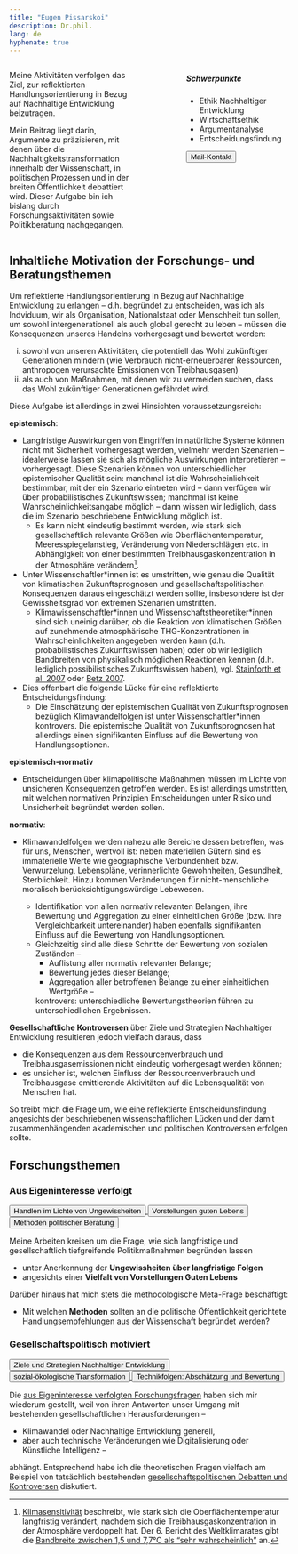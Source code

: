 ```yaml
---
title: "Eugen Pissarskoi"
description: Dr.phil.
lang: de
hyphenate: true
---
```


::: {.columns}
::: {.column width="50%"}
Meine Aktivitäten verfolgen das Ziel, zur reflektierten Handlungsorientierung in Bezug auf Nachhaltige Entwicklung beizutragen. 

Mein Beitrag liegt darin, Argumente zu präzisieren, mit denen über die Nachhaltigkeitstransformation innerhalb der Wissenschaft, in politischen Prozessen und in der breiten Öffentlichkeit debattiert wird. Dieser Aufgabe bin ich bislang durch Forschungsaktivitäten sowie Politikberatung nachgegangen.
:::
::: {.column width="10%"}
:::
::: {.column width="40%"}
```{=html}
<div class="card border-primary" style="max-width: 20rem;">
  <div class="card-header"><h5>Schwerpunkte</h5></div>
  <div class="card-body">
      <ul class="list-group list-group-flush">
        <li class="list-group-item">Ethik Nachhaltiger Entwicklung</li>
        <li class="list-group-item">Wirtschaftsethik</li>
        <li class="list-group-item">Argumentanalyse</li>
        <li class="list-group-item">Entscheidungsfindung</li>
      </ul>
  </div>
  <div class="card-footer text-muted">
    <a href="mailto:mail@eugenpissarskoi.de">
    <button type="button" class="btn btn-outline-primary btn-sm">Mail-Kontakt</button>
    </a>
  </div>
</div>
```
:::
::: 


<!--adressieren das Themenfeld der Transformation zur [Nachhaltigen Entwicklung](./glossar.qmd#nachhaltige-entwicklung). Mein Fokus liegt darauf, [Argumente](./glossar.qmd#argument) zu [analysieren](./glossar.qmd/argumentanalyses), mit denen über die Nachhaltigkeitstransformation gesellschaftlich debattiert wird.--> 


::: {.callout-note collapse="true" icon="false"}

# Inhaltliche Motivation der Forschungs- und Beratungsthemen

Um reflektierte Handlungsorientierung in Bezug auf Nachhaltige Entwicklung zu erlangen -- d.h. begründet zu entscheiden, was ich als Indviduum, wir als Organisation, Nationalstaat oder Menschheit tun sollen, um sowohl intergenerationell als auch global gerecht zu leben -- müssen die Konsequenzen unseres Handelns vorhergesagt und bewertet werden:

i. sowohl von unseren Aktivitäten, die potentiell das Wohl zukünftiger Generationen mindern (wie Verbrauch nicht-erneuerbarer Ressourcen, anthropogen verursachte Emissionen von Treibhausgasen)
ii. als auch von Maßnahmen, mit denen  wir zu vermeiden suchen, dass das Wohl zukünftiger Generationen gefährdet wird.

Diese Aufgabe ist allerdings in zwei Hinsichten voraussetzungsreich:

**epistemisch**: 

* Langfristige Auswirkungen von Eingriffen in natürliche Systeme können nicht mit Sicherheit vorhergesagt werden, vielmehr werden Szenarien -- idealerweise lassen sie sich als mögliche Auswirkungen interpretieren -- vorhergesagt. Diese Szenarien können von unterschiedlicher epistemischer Qualität sein: manchmal ist die Wahrscheinlichkeit bestimmbar, mit der ein Szenario eintreten wird -- dann verfügen wir über probabilistisches Zukunftswissen; manchmal ist keine Wahrscheinlichkeitsangabe möglich -- dann wissen wir lediglich, dass die im Szenario beschriebene Entwicklung möglich ist.  
  * Es kann nicht eindeutig bestimmt werden, wie stark sich gesellschaftlich relevante Größen wie Oberflächentemperatur, Meeresspiegelanstieg, Veränderung von Niederschlägen etc. in Abhängigkeit von einer bestimmten Treibhausgaskonzentration in der Atmosphäre verändern^[[Klimasensitivität](https://www.ipcc.ch/report/ar6/wg1/chapter/chapter-7/#faq-7-3/#7.5) beschreibt, wie stark sich die Oberflächentemperatur langfristig verändert, nachdem sich die Treibhausgaskonzentration in der Atmosphäre verdoppelt hat. Der 6. Bericht des Weltklimarates gibt die [Bandbreite zwischen 1,5 und 7,7°C als "sehr wahrscheinlich"](https://www.ipcc.ch/report/ar6/wg1/chapter/chapter-7/#faq-7-3/#7.5.5) an.]. 
* Unter Wissenschaftler\*innen ist es umstritten, wie genau die Qualität von klimatischen Zukunftsprognosen und gesellschaftspolitischen Konsequenzen daraus eingeschätzt werden sollte, insbesondere ist der Gewissheitsgrad von extremen Szenarien umstritten. 
  * Klimawissenschaftler\*innen und Wissenschaftstheoretiker\*innen sind sich uneinig darüber, ob die Reaktion von klimatischen Größen auf zunehmende atmosphärische THG-Konzentrationen in Wahrscheinlichkeiten angegeben werden kann (d.h. probabilistisches Zukunftswissen haben) oder ob wir lediglich Bandbreiten von physikalisch möglichen Reaktionen kennen (d.h. lediglich possibilistisches Zukunftswissen haben), vgl. [Stainforth et al. 2007](https://doi.org/10.1098/rsta.2007.2074) oder [Betz 2007](https://doi.org/10.1007/s10584-007-9313-9).

* Dies offenbart die folgende Lücke für eine reflektierte Entscheidungsfindung:
   * Die Einschätzung der epistemischen Qualität von Zukunftsprognosen bezüglich Klimawandelfolgen ist unter Wissenschaftler\*innen kontrovers. Die epistemische Qualität von Zukunftsprognosen hat allerdings einen signifikanten Einfluss auf die Bewertung von Handlungsoptionen.

**epistemisch-normativ**

*  Entscheidungen über klimapolitische Maßnahmen müssen im Lichte von unsicheren Konsequenzen getroffen werden. Es ist allerdings umstritten, mit welchen normativen Prinzipien Entscheidungen unter Risiko und Unsicherheit begründet werden sollen.

**normativ**: 

* Klimawandelfolgen werden nahezu alle Bereiche dessen betreffen, was für uns, Menschen, wertvoll ist: neben materiellen Gütern sind es immaterielle Werte wie geographische Verbundenheit bzw. Verwurzelung, Lebenspläne, verinnerlichte Gewohnheiten, Gesundheit, Sterblichkeit. Hinzu kommen Veränderungen für nicht-menschliche moralisch berücksichtigungswürdige Lebewesen. 

  * Identifikation von allen normativ relevanten Belangen, ihre Bewertung und Aggregation zu einer einheitlichen Größe (bzw. ihre Vergleichbarkeit untereinander) haben ebenfalls signifikanten Einfluss auf die Bewertung von Handlungsoptionen. 
  * Gleichzeitig sind alle diese Schritte der Bewertung von sozialen Zuständen --
    * Auflistung aller normativ relevanter Belange;
    * Bewertung jedes dieser Belange;
    * Aggregation aller betroffenen Belange zu einer einheitlichen Wertgröße --
  
    kontrovers: unterschiedliche Bewertungstheorien führen zu unterschiedlichen Ergebnissen.


**Gesellschaftliche Kontroversen** über Ziele und Strategien Nachhaltiger Entwicklung resultieren jedoch vielfach daraus, dass

* die Konsequenzen aus dem Ressourcenverbrauch und Treibhausgasemissionen nicht eindeutig vorhergesagt werden können;
* es unsicher ist, welchen Einfluss der Ressourcenverbrauch und Treibhausgase emittierende Aktivitäten auf die Lebensqualität von Menschen hat. 

So treibt mich die Frage um, wie eine reflektierte Entscheidunsfindung angesichts der beschriebenen wissenschaftlichen Lücken und der damit zusammenhängenden akademischen und politischen Kontroversen erfolgen sollte.
:::

## Forschungsthemen

<!--
::: {.columns}
::: {.column width="30%"}
```{=html}
<a href="./forschung.qmd#handeln-angesichts-von-ungewissheiten"> 
  <button type="button" class="btn btn-outline-primary">Handeln angesichts von Ungewissheiten</button>
</a>
```
:::

::: {.column width="5%"}
:::

::: {.column width="30%"}
```{=html}
<a href="./forschung.qmd#nachhaltiges-handeln-und-lebensqualität">
  <button type="button" class="btn btn-outline-primary">Vielfalt von Vorstellungen Guten Lebens</button>
</a>
```
:::

::: {.column width="5%"}
:::

::: {.column width="30%"}
```{=html}
<a href="./forschung.qmd#methoden-praktischer-ethik">
  <button type="button" class="btn btn-outline-primary">Methoden gesellschafts-politischer Beratung</button>
</a>
```
:::
::: 

::: {.columns}
::: {.column width="30%"}
```{=html}
<a href="./forschung.qmd#ziele-und-strategien-nachhaltiger-entwicklung"> 
  <button type="button" class="btn btn-outline-primary">Ziele und Strategien Nachhaltiger Entwicklung</button>
</a>
```
:::

::: {.column width="5%"}
:::

::: {.column width="30%"}
```{=html}
<a href="./forschung.qmd#sozial-ökologische-transformationspolitik">
  <button type="button" class="btn btn-outline-primary">sozial-ökologische Transformation</button>
</a>
```
:::

::: {.column width="5%"}
:::

::: {.column width="30%"}
```{=html}
<a href="./forschung.qmd#technikfolgenbewertung">
  <button type="button" class="btn btn-outline-primary">Technikfolgen: <br>Abschätzung und Bewertung</button>
</a>
```
:::
::: 
-->

### Aus Eigeninteresse verfolgt

```{=html}
<div class="d-flex gap-2 w-100">
  <a href="./forschung.qmd#handeln-angesichts-von-ungewissheiten">
    <button class="btn btn-lg btn-outline-primary flex-fill mb-3 mt-2" type="button">Handlen im Lichte von Ungewissheiten</button>
  </a>
  <a href="./forschung.qmd#vorstellungen-guten-lebens">
    <button class="btn btn-lg btn-outline-primary flex-fill mb-3 mt-2" type="button">Vorstellungen guten Lebens</button>
  </a>
  <a href="./forschung.qmd#methoden-der-gesellschaftspolitischen-beratung">
    <button class="btn btn-lg btn-outline-primary flex-fill mb-3 mt-2" type="button">Methoden politischer Beratung</button>
  </a>
</div>
```
<!--
::: {.columns}
::: {.column width="30%"}
```{=html}
<a href="./forschung.qmd#handeln-angesichts-von-ungewissheiten"> 
  <button type="button" class="btn btn-outline-primary mb-3 mt-2">Handeln angesichts von Ungewissheiten</button>
</a>
```
:::

::: {.column width="5%"}
:::

::: {.column width="30%"}
```{=html}
<a href="./forschung.qmd#nachhaltiges-handeln-und-lebensqualität">
  <button type="button" class="btn btn-outline-primary mb-3 mt-2">Vielfalt von Vorstellungen Guten Lebens</button>
</a>
```
:::

::: {.column width="5%"}
:::

::: {.column width="30%"}
```{=html}
<a href="./forschung.qmd#methoden-praktischer-ethik">
  <button type="button" class="btn btn-outline-primary mb-3 mt-2">Methoden gesellschafts-politischer Beratung</button>
</a>
```
:::
::: 
-->

Meine Arbeiten kreisen um die Frage, wie sich langfristige und gesellschaftlich tiefgreifende Politikmaßnahmen begründen lassen

* unter Anerkennung der **Ungewissheiten über langfristige Folgen**
* angesichts einer **Vielfalt von Vorstellungen Guten Lebens**

Darüber hinaus hat mich stets die methodologische Meta-Frage beschäftigt:

* Mit welchen **Methoden** sollten an die politische Öffentlichkeit gerichtete Handlungsempfehlungen aus der Wissenschaft begründet werden?


### Gesellschaftspolitisch motiviert

```{=html}

<div class="d-flex gap-2 w-100">
  <a href="./forschung.qmd#ziele-und-strategien-nachhaltiger-entwicklung">
    <button class="btn btn-lg btn-outline-primary flex-fill mb-3 mt-2" type="button">Ziele und Strategien Nachhaltiger Entwicklung</button>
  </a>
  <a href="./forschung.qmd#sozial-ökologische-transformationspolitik">
    <button class="btn btn-lg btn-outline-primary flex-fill mb-3 mt-2" type="button">sozial-ökologische Transformation</button>
  </a>
  <a href="./forschung.qmd#technikfolgenbewertung">
    <button class="btn btn-lg btn-outline-primary flex-fill mb-3 mt-2" type="button">Technikfolgen: Abschätzung und Bewertung</button>
  </a>
</div>
```
<!--
::: {.columns}
::: {.column width="30%"}
```{=html}
<a href="./forschung.qmd#ziele-und-strategien-nachhaltiger-entwicklung"> 
  <button type="button" class="btn btn-outline-primary mb-3 mt-2">Ziele und Strategien Nachhaltiger Entwicklung</button>
</a>
```
:::

::: {.column width="5%"}
:::

::: {.column width="30%"}
```{=html}
<a href="./forschung.qmd#sozial-ökologische-transformationspolitik">
  <button type="button" class="btn btn-outline-primary mb-3 mt-2">sozial-ökologische Transformation</button>
</a>
```
:::

::: {.column width="5%"}
:::

::: {.column width="30%"}
```{=html}
<a href="./forschung.qmd#technikfolgenbewertung">
  <button type="button" class="btn btn-outline-primary mb-3 mt-2">Technikfolgen: <br>Abschätzung und Bewertung</button>
</a>
```
:::
::: 
-->

Die [aus Eigeninteresse verfolgten Forschungsfragen](./forschung.qmd#aus-eigeninteresse-verfolgten-forschungsthemen) haben sich mir wiederum gestellt, weil von ihren Antworten unser Umgang mit bestehenden gesellschaftlichen Herausforderungen -- 

* Klimawandel oder Nachhaltige Entwicklung generell, 
* aber auch technische Veränderungen wie Digitalisierung oder Künstliche Intelligenz --

abhängt. Entsprechend habe ich die theoretischen Fragen vielfach am Beispiel von tatsächlich bestehenden [gesellschaftspolitischen Debatten und Kontroversen](./forschung.qmd#gesellschaftspolitisch-motivierte-themen) diskutiert. 

<!--
## Gesellschaftspolitische Themen 

Diese theoretischen Herausforderungen habe ich in unterschiedlichen 
Themenfeldern diskutiert:
* Klimaschutzziele
* Transformationstrategien
* Technologiebewertung

Darüber hinaus habe ich 
*  Gerechtigkeitsaspekte im Naturschutz und in der Umweltpolitik

## Methodische Themenfelder

* Rolle von computergestützter Modellierung von umweltökonomischen Systemen in der Politikberatung
* Argumentationsanalyse


:::{.panel-tabset}

## Ziele Nachhaltiger Entwicklung

Das Ideal Nachhaltiger Entwicklung fordert, dass alle Länder weltweit so wirtschaften, dass sie ihre Bedürfnisse befriedigen, ohne die zukünftigen Generationen in der Möglichkeit einzuschränken, deren Bedürfnisse zu befriedigen. 

Was genau impliziert dieses Ideal für die heute lebende Menschheit? 

::::: {.columns}
::: {.column width="47%"}
::: {.callout-important icon="false" collapse="true"}
### Einerseits
nutzen Menschen natürliche Ressourcen, um ihre Bedürfnisse zu befriedigen. 
:::
:::

::: {.column width="6%"}
:::

::: {.column width="47%"}
::: {.callout-important icon="false" collapse="true"}
### Andererseits
verändern Menschen natürliche Systeme auf eine Weise, die das Wohl zukünftiger Generationen beeinträchtigen kann, beispielsweise
* durch Verringerung der Biodiversität
* durch Emission von anthropogen erzeugten Treibhausgasen.
:::
:::
:::::

Angesichts von diesem Trade-off aus der Nutzung natürlicher Ressourcen: 

* wie soll die aktuell lebende Menschheit mit den verfügbaren Ressourcen umgehen? 
* Welche Emissionen von Treibhausgasen und welche Eingriffe in die natürliche Umwelt sind verträglich mit dem Ideal Nachhaltiger Entwicklung? 

Kontroversen über Antworten auf diese Fragen resultieren daraus, dass

* die Konsequenzen aus dem Ressourcenverbrauch und Treibhausgasemissionen nicht eindeutig vorhergesagt werden können;
* es unsicher ist, welchen Einfluss der Ressourcenverbrauch und Treibhausgase emittierende Aktivitäten auf die Lebensqualität von Menschen hat. 

In meinen Arbeiten habe ich 
* Argumente vorgebracht, die unter Anerkennung der Unsicherheiten über die genauen Folgen des Ressourcenverbrauchs und der Treibhausgasemissionen Handlungsorientierung liefern;
* Kontroversen analysiert, die aus Meinungsverschiedenheiten über Vorstellungen Guten Lebens resultieren und Argumente rekonstruiert, die Handlungsorientierung angesichts der Vielfalt von Vorstellungen Guten Lebens liefern. 

In meinen Arbeiten habe ich untersucht,

* wie wir unter **Anerkennung der Ungewissheiten** Umwelt- und Klimaschutzziele begründen sollen;
* welche Rolle Meinungsverschiedenheiten über Vorstellungen Guten Lebens in gesellschaftlichen Kontroversen spielen und wie wir angesichts der **Vielfalt von Vorstellungen Guten Lebens** Umwelt- und Klimaschutzziele begründen sollen.

[Mehr dazu](./forschung.qmd)

-->

<!--
## Forschungsthemen

::::: {.columns}
::: {.column width="73%"}
### Intrinsisch motiviert

Meine Arbeiten kreisen um die Frage, wie sich langfristige und gesellschaftlich tiefgreifende Politikmaßnahmen begründen lassen

* unter Anerkennung der **Ungewissheiten über langfristige Folgen**
* angesichts einer **Vielfalt von Vorstellungen Guten Lebens**

Darüber hinaus hat mich stets die methodologische Meta-Frage beschäftigt:

* Mit welchen **Methoden** sollten an die politische Öffentlichkeit gerichteten Handlungsempfehlungen aus der Wissenschaft begründet werden?
:::
::: {.column width="2%"}
:::
::: {.column width="25%"}
```{=html}
<style>
  #first-button {
    margin-top: 60px;}
</style>
<style>
  .btn-outline-primary {
    margin-bottom: 15px; /* Adjust the value as needed */
  }
</style>
<a href="./forschung.qmd#handeln-angesichts-von-ungewissheiten"> 
  <button type="button" class="btn btn-outline-primary" id="first-button">Handeln angesichts von Ungewissheiten</button>
</a>

<a href="./forschung.qmd#nachhaltiges-handeln-und-lebensqualität">
  <button type="button" class="btn btn-outline-primary">Vielfalt von Vorstellungen Guten Lebens</button>
</a>

<a href="./forschung.qmd#methoden-praktischer-ethik">
  <button type="button" class="btn btn-outline-primary">Methoden gesellschaftspolitischer Beratung</button>
</a>
```
:::
::::: 

::::: {.columns}
::: {.column width="73%"}
### Gesellschaftspolitisch motiviert

Die [intrinsisch motivierten Forschungsfragen](./forschung.qmd#intrinsisch-motivierte-forschungsthemen) haben sich mir wiederum gestellt, weil von ihren Antworten unser Umgang mit bestehenden gesellschaftlichen Herausforderungen -- Klimawandel oder Nachhaltige Entwicklung generell, aber auch technische Veränderungen wie Digitalisierung oder Künstliche Intelligenz -- abhängt. Entsprechend habe ich die theoretischen Fragen vielfach am Beispiel von tatsächlich bestehenden **gesellschaftspolitischen Debatten und Kontroversen** diskutiert. Hierdurch habe ich eine große Bandbreite von [gesellschaftspolitisch motivierten Themen](./forschung.qmd#gesellschaftspolitisch-motivierte-themen) bearbeitet.
:::

::: {.column width="2%"}
:::

::: {.column width="25%"}

```{=html}
<style>
  #first-button-gsor {
    margin-top: 65px;}
</style>
<style>
  .btn-outline-primary {
    margin-bottom: 15px; /* Adjust the value as needed */
  }
</style>
<a href="./forschung.qmd#ziele-und-strategien-nachhaltiger-entwicklung"> 
  <button type="button" class="btn btn-outline-primary" id="first-button-gsor">Ziele und Strategien Nachhaltiger Entwicklung</button>
</a>
<a href="./forschung.qmd#sozial-ökologische-transformationspolitik">
  <button type="button" class="btn btn-outline-primary">sozial-ökologische Transformationspolitik</button>
</a>
<a href="./forschung.qmd#technikfolgenbewertung">
  <button type="button" class="btn btn-outline-primary">Technikfolgenbewertung</button>
</a>
```
:::
::::: 
-->